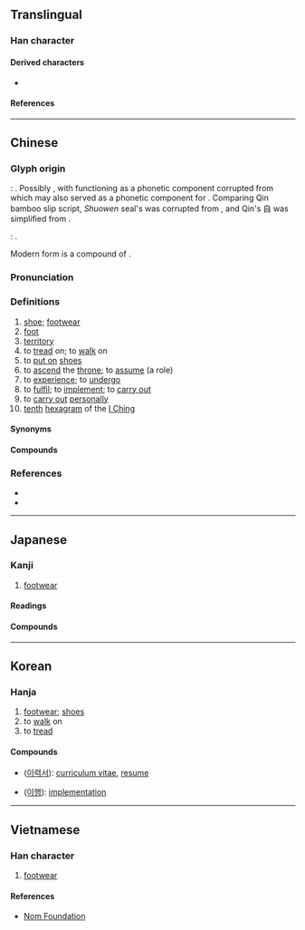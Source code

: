 {{character info}}
==Translingual==

===Han character===
{{Han char|rn=44|rad=尸|as=12|sn=15|four=77247|canj=SHOE|ids=⿸尸復}}

====Derived characters====
* {{l|mul|[[𢖓]], [[𭌆]], [[𭗫]]}}

====References====
{{Han ref|kx=0303.410|dkj=07799|dj=0602.010|hdz=20980.030|uh=5C65}}

----

==Chinese==
{{zh-forms|alt=㞛,𡲟,𡳐,𢔃,𨂠,𩕎,𨇐}}

===Glyph origin===
{{Han etym}}
''{{w|Shuowen}}'': {{Han compound|尸|彳|夊|舟|ls=ic|t2=road|t3=foot|t4=(shoe-shaped) boat}}. Possibly {{liushu|psc|nocap=1|adj=1}}, with {{och-l|尸}} functioning as a phonetic component corrupted from {{och-l|眉}} which may also served as a phonetic component for {{och-l|履}}. Comparing Qin bamboo slip script, ''Shuowen'' seal's {{zh-l|*舟}} was corrupted from {{zh-l|*自}}, and Qin's 自 was simplified from {{zh-l|*頁}}.

{{w|Bronze inscriptions}}: {{Han compound|眉|頁|止|舟|ls=ic|t2=person with prominent head|t3=foot|t4=shoe or (shoe-shaped) boat}}.

Modern form is a compound of {{Han compound|尸|復|t2=return}}.

===Pronunciation===
{{zh-pron
|m=lǚ
|m-s=
|c=lei5,leoi5
|c-t=
|g=
|h=pfs=lî
|j=
|mb=lṳ̌
|md=lī/lṳ̄
|mn=lí
|mn-t=li2
|w=3li
|x=
|mc=y
|oc=y
|cat=n
}}

===Definitions===
{{zh-hanzi}}

# [[shoe]]; [[footwear]]
# [[foot]]
# [[territory]]
# to [[tread]] on; to [[walk]] on
# to [[put on]] [[shoes]]
# to [[ascend]] the [[throne]]; to [[assume]] (a role)
# to [[experience]]; to [[undergo]]
# to [[fulfil]]; to [[implement]]; to [[carry out]]
# to [[carry out]] [[personally]]
# [[tenth]] [[hexagram]] of the [[I Ching]]

====Synonyms====
{{zh-dial|鞋}}

====Compounds====
{{zh-der|履癸|劍履|履霜之戒|履薄|如履如臨|倒履相迎|冠履倒置|履位|三千珠履|履霜|履冰|削足就履|履霜堅冰|履戴|履舄交錯|履中行善|不衫不履|弊履|履端|履霜知冰|席豐履厚|劍及履及|履險如夷|履長|履行|履薄臨深|履約|履湯蹈火|履歷|履新|履帶車|履帶|履尾|屣履造門|屣履|如履平地|履仁蹈義|履舄|冠履倒易|安常履順|履歷表|如履薄冰|冠履無爽|圯橋進履|削足適履|冠道履仁|履勘|分香賣履|冠履|履虎尾|涉艱履危|游履|潔操履|據義履方|福履|正冠納履|步履|步履如飛|木履|戴天履地|東郭履|業履|文履|監市履狶|步履維艱|涉危履險|沒海履地|福履增綏|步雪履穿|戴圓履方|杖履|珠履|操履|臨深履冰|頂天履地|踐履|跋履|范履霜|葛屨履霜|革履|鄭人買履|臨危履冰|進履之謙|臨淵履薄|縰履|鄭履|蹝履|納履決踵|草履蟲|賜履|臨深履薄|鄭崇履聲|遺簪墮履|踐冰履炭|章甫薦履|素履|躧履|賣履|繡衣朱履|衣履}}

===References===
* {{R:twedu|A01097}}
* {{R:yue:Hanzi}}

----

==Japanese==

===Kanji===
{{ja-kanji|grade=c|rs=尸12}}

# [[footwear]]

====Readings====
{{ja-readings
|goon=り
|kanon=り
|kun=は-く, くつ-, ふ-む
}}

====Compounds====
{{der3|ja
|{{ja-r|履行|りこう}}
|{{ja-r|履修|りしゅう}}
|{{ja-r|履新|りしん}}
|{{ja-r|履践|りせん}}
|{{ja-r|履端|りたん}}
|{{ja-r|履道応乾|りどうおうけん}}
|{{ja-r|履%約|り%やく}}
|{{ja-r|履%歴|り%れき}}
|{{ja-r|履く|はく}}: to [[wear]] (on the lower body)
|{{ja-r|草履|ぞうり}}: [[zori]]
}}

----

==Korean==

===Hanja===
{{ko-hanja|hangeul=리|rv=ri|mr=ri}}

# [[footwear]]; [[shoe]]s
# to [[walk]] on
# to [[tread]]

====Compounds====
* {{l|ko|履歷書}} ([[이력서]]): [[curriculum vitae]], [[resume]]
* {{l|ko|履行}} ([[이행]]): [[implementation]]

----

==Vietnamese==

===Han character===
{{vi-hantu|rs=尸12|[[giầy]], [[giày]], [[lí]]}}

# [[footwear]]

====References====
* [http://nomfoundation.org/common/nom_details.php?codepoint=5C65 Nom Foundation]